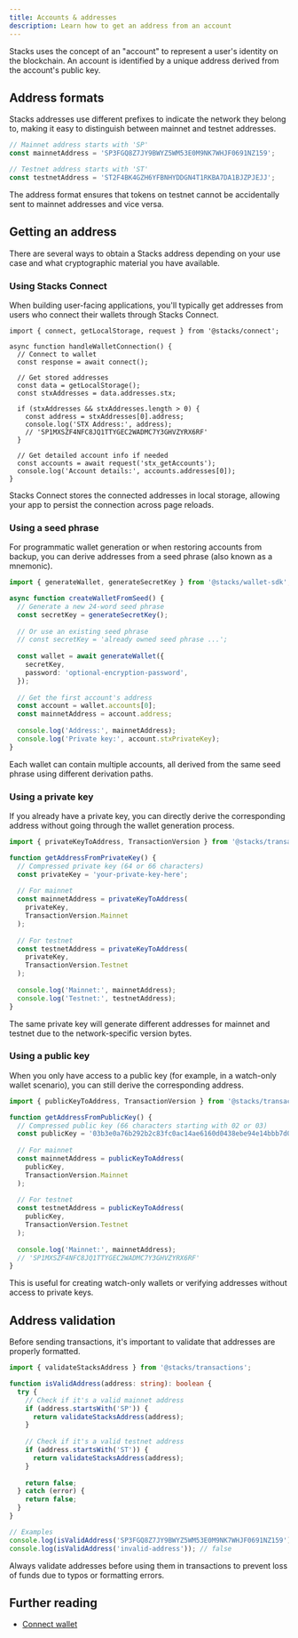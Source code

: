 ```yaml
---
title: Accounts & addresses
description: Learn how to get an address from an account
---
```


Stacks uses the concept of an "account" to represent a user's identity on the blockchain. An account is identified by a unique address derived from the account's public key.

## Address formats

Stacks addresses use different prefixes to indicate the network they belong to, making it easy to distinguish between mainnet and testnet addresses.

```typescript
// Mainnet address starts with 'SP'
const mainnetAddress = 'SP3FGQ8Z7JY9BWYZ5WM53E0M9NK7WHJF0691NZ159';

// Testnet address starts with 'ST'
const testnetAddress = 'ST2F4BK4GZH6YFBNHYDDGN4T1RKBA7DA1BJZPJEJJ';
```

The address format ensures that tokens on testnet cannot be accidentally sent to mainnet addresses and vice versa.

## Getting an address

There are several ways to obtain a Stacks address depending on your use case and what cryptographic material you have available.

### Using Stacks Connect

When building user-facing applications, you'll typically get addresses from users who connect their wallets through Stacks Connect.

```tsx
import { connect, getLocalStorage, request } from '@stacks/connect';

async function handleWalletConnection() {
  // Connect to wallet
  const response = await connect();
  
  // Get stored addresses
  const data = getLocalStorage();
  const stxAddresses = data.addresses.stx;
  
  if (stxAddresses && stxAddresses.length > 0) {
    const address = stxAddresses[0].address;
    console.log('STX Address:', address);
    // 'SP1MXSZF4NFC8JQ1TTYGEC2WADMC7Y3GHVZYRX6RF'
  }
  
  // Get detailed account info if needed
  const accounts = await request('stx_getAccounts');
  console.log('Account details:', accounts.addresses[0]);
}
```

Stacks Connect stores the connected addresses in local storage, allowing your app to persist the connection across page reloads.

### Using a seed phrase

For programmatic wallet generation or when restoring accounts from backup, you can derive addresses from a seed phrase (also known as a mnemonic).

```typescript
import { generateWallet, generateSecretKey } from '@stacks/wallet-sdk';

async function createWalletFromSeed() {
  // Generate a new 24-word seed phrase
  const secretKey = generateSecretKey();
  
  // Or use an existing seed phrase
  // const secretKey = 'already owned seed phrase ...';
  
  const wallet = await generateWallet({
    secretKey,
    password: 'optional-encryption-password',
  });
  
  // Get the first account's address
  const account = wallet.accounts[0];
  const mainnetAddress = account.address;
  
  console.log('Address:', mainnetAddress);
  console.log('Private key:', account.stxPrivateKey);
}
```

Each wallet can contain multiple accounts, all derived from the same seed phrase using different derivation paths.

### Using a private key

If you already have a private key, you can directly derive the corresponding address without going through the wallet generation process.

```typescript
import { privateKeyToAddress, TransactionVersion } from '@stacks/transactions';

function getAddressFromPrivateKey() {
  // Compressed private key (64 or 66 characters)
  const privateKey = 'your-private-key-here';
  
  // For mainnet
  const mainnetAddress = privateKeyToAddress(
    privateKey, 
    TransactionVersion.Mainnet
  );
  
  // For testnet
  const testnetAddress = privateKeyToAddress(
    privateKey, 
    TransactionVersion.Testnet
  );
  
  console.log('Mainnet:', mainnetAddress);
  console.log('Testnet:', testnetAddress);
}
```

The same private key will generate different addresses for mainnet and testnet due to the network-specific version bytes.

### Using a public key

When you only have access to a public key (for example, in a watch-only wallet scenario), you can still derive the corresponding address.

```typescript
import { publicKeyToAddress, TransactionVersion } from '@stacks/transactions';

function getAddressFromPublicKey() {
  // Compressed public key (66 characters starting with 02 or 03)
  const publicKey = '03b3e0a76b292b2c83fc0ac14ae6160d0438ebe94e14bbb7d0ded3c217f3d29ba7';
  
  // For mainnet
  const mainnetAddress = publicKeyToAddress(
    publicKey,
    TransactionVersion.Mainnet
  );
  
  // For testnet  
  const testnetAddress = publicKeyToAddress(
    publicKey,
    TransactionVersion.Testnet
  );
  
  console.log('Mainnet:', mainnetAddress);
  // 'SP1MXSZF4NFC8JQ1TTYGEC2WADMC7Y3GHVZYRX6RF'
}
```

This is useful for creating watch-only wallets or verifying addresses without access to private keys.

## Address validation

Before sending transactions, it's important to validate that addresses are properly formatted.

```typescript
import { validateStacksAddress } from '@stacks/transactions';

function isValidAddress(address: string): boolean {
  try {
    // Check if it's a valid mainnet address
    if (address.startsWith('SP')) {
      return validateStacksAddress(address);
    }
    
    // Check if it's a valid testnet address
    if (address.startsWith('ST')) {
      return validateStacksAddress(address);
    }
    
    return false;
  } catch (error) {
    return false;
  }
}

// Examples
console.log(isValidAddress('SP3FGQ8Z7JY9BWYZ5WM53E0M9NK7WHJF0691NZ159')); // true
console.log(isValidAddress('invalid-address')); // false
```

Always validate addresses before using them in transactions to prevent loss of funds due to typos or formatting errors.

## Further reading

- [Connect wallet](/reference/stacks.js/connect-wallet)